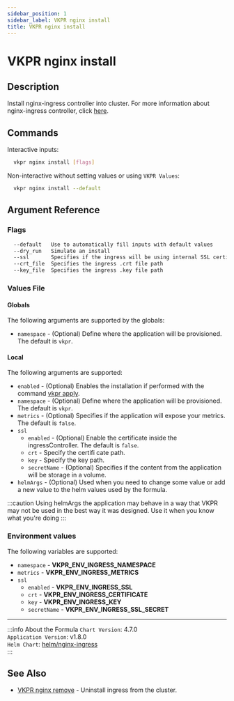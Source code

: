 ```yaml
---
sidebar_position: 1
sidebar_label: VKPR nginx install
title: VKPR nginx install
---
```


# VKPR nginx install

## Description

Install nginx-ingress controller into cluster. For more information about nginx-ingress controller, click [here](https://kubernetes.github.io/ingress-nginx/deploy/).

## Commands

Interactive inputs:

```bash
  vkpr nginx install [flags]
```

Non-interactive without setting values or using `VKPR Values`:

```bash
  vkpr nginx install --default
```

## Argument Reference

### Flags

```sh
  --default   Use to automatically fill inputs with default values
  --dry_run   Simulate an install
  --ssl       Specifies if the ingress will be using internal SSL certificates
  --crt_file  Specifies the ingress .crt file path
  --key_file  Specifies the ingress .key file path
```

### Values File

#### Globals

The following arguments are supported by the globals:

- `namespace` - (Optional) Define where the application will be provisioned. The default is `vkpr`.

#### Local

The following arguments are supported:

- `enabled` - (Optional) Enables the installation if performed with the command [vkpr apply](/docs/commands/apply).
- `namespace` - (Optional) Define where the application will be provisioned. The default is `vkpr`.
- `metrics` - (Optional) Specifies if the application will expose your metrics. The default is `false`.
- `ssl`
  - `enabled` - (Optional) Enable the certificate inside the ingressController. The default is `false`.
  - `crt` - Specify the certifi cate path.
  - `key` - Specify the key path.
  - `secretName` - (Optional) Specifies if the content from the application will be storage in a volume.
- `helmArgs` - (Optional) Used when you need to change some value or add a new value to the helm values used by the formula.

:::caution
Using helmArgs the application may behave in a way that VKPR may not be used in the best way it was designed.
Use it when you know what you're doing
:::

### Environment values

The following variables are supported:

- `namespace` - **VKPR_ENV_INGRESS_NAMESPACE**
- `metrics` - **VKPR_ENV_INGRESS_METRICS**
- `ssl`
  - `enabled` - **VKPR_ENV_INGRESS_SSL**
  - `crt` - **VKPR_ENV_INGRESS_CERTIFICATE**
  - `key` - **VKPR_ENV_INGRESS_KEY**
  - `secretName` - **VKPR_ENV_INGRESS_SSL_SECRET**

---

:::info About the Formula
`Chart Version`: 4.7.0 <br/>
`Application Version`: v1.8.0 <br/>
`Helm Chart`: [helm/nginx-ingress](https://artifacthub.io/packages/helm/ingress-nginx/ingress-nginx) <br/>
:::

## See Also

- [VKPR nginx remove](/docs/commands/nginx/remove) - Uninstall ingress from the cluster.
